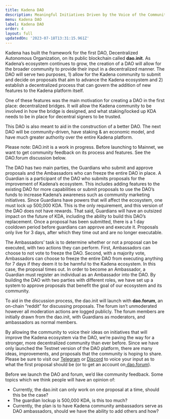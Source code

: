```yaml
---
title: Kadena DAO
description: Meaningful Initiatives Driven by the Voice of the Community
menu: Kadena DAO
label: Kadena DAO
order: 4
layout: full
updatedOn: '2023-07-18T13:31:15.961Z'
---
```


Kadena has built the framework for the first DAO, Decentralized Autonomous
Organization, on its public blockchain called **dao.init**. As Kadena’s
ecosystem continues to grow, the creation of a DAO will allow for the broader
community to provide their input in a decentralized manner. The DAO will serve
two purposes, 1) allow for the Kadena community to submit and decide on
proposals that aim to advance the Kadena ecosystem and 2) establish a
decentralized process that can govern the addition of new features to the Kadena
platform itself.

One of these features was the main motivation for creating a DAO in the first
place: decentralized bridges. It will allow the Kadena community to be involved
in how the bridge is designed, and what staking/locked up KDA needs to be in
place for decentral signers to be trusted.

This DAO is also meant to aid in the construction of a better DAO. The next DAO
will be community-driven, have staking & an economic model, and have much
greater authority over the entire Kadena platform.

Please note: DAO.init is a work in progress. Before launching to Mainnet, we
want to get community feedback on its process and features. See the DAO.forum
discussion below.

The DAO has two main parties, the Guardians who submit and approve proposals and
the Ambassadors who can freeze the entire DAO in place. A Guardian is a
participant of the DAO who submits proposals for the improvement of Kadena’s
ecosystem. This includes adding features to the existing DAO for more
capabilities or submit proposals to use the DAO’s funds to increase Kadena’s
awareness such as community marketing initiatives. Since Guardians have powers
that will affect the ecosystem, one must lock up 500,000 KDA. This is the only
requirement, and this version of the DAO does not have rewards. That said,
Guardians will have an outsized impact on the future of KDA, including the
ability to build this DAO’s replacement. Once a proposal has been submitted,
there is a 1 day cooldown period before guardians can approve and execute it.
Proposals only live for 3 days, after which they time out and are no longer
executable.

The Ambassadors’ task is to determine whether or not a proposal can be executed,
with two actions they can perform. First, Ambassadors can choose to not vote to
freeze the DAO. Second, with a majority vote, Ambassadors can choose to freeze
the entire DAO from executing anything for 7 days if they deem it to be harmful
to the Kadena ecosystem. In this case, the proposal times out. In order to
become an Ambassador, a Guardian must register an individual as an Ambassador
into the DAO. By building the DAO with two parties with different roles, we have
set up a system to approve proposals that benefit the goal of our ecosystem and
its community.

To aid in the discussion process, the dao.init will launch with **dao.forum**,
an on-chain “reddit” for discussing proposals. The forum isn’t unmoderated
however all moderation actions are logged publicly. The forum members are
initially drawn from the dao.init, with Guardians as moderators, and ambassadors
as normal members.

By allowing the community to voice their ideas on initiatives that will improve
the Kadena ecosystem via the DAO, we’re paving the way for a stronger, more
decentralized community than ever before. Since we have only launched the
Testnet version of the DAO platform, there are many ideas, improvements, and
proposals that the community is hoping to share. Please be sure to visit our
[Telegram](https://t.me/kadena_io) or [Discord](https://discord.io/kadena) to
voice your input as to what the first proposal should be (or to get an account
on[ dao.forum](https://kadena-io.github.io/dao.init-frontend/?app=forum&topicId=0&ui=topics)).

Before we launch the DAO and forum, we’d like community feedback. Some topics
which we think people will have an opinion of:

- Currently, the dao.init can only work on one proposal at a time, should this
  be the case?
- The guardian lockup is 500,000 KDA, is this too much?
- Currently, the plan is to have Kadena community ambassadors serve as DAO
  ambassadors, should we have the ability to add others and how?
